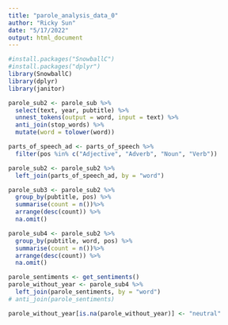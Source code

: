 ```yaml
---
title: "parole_analysis_data_0"
author: "Ricky Sun"
date: "5/17/2022"
output: html_document
---
```


```r
#install.packages("SnowballC")
#install.packages("dplyr")
library(SnowballC)
library(dplyr)
library(janitor)

parole_sub2 <- parole_sub %>%
  select(text, year, pubtitle) %>%
  unnest_tokens(output = word, input = text) %>%
  anti_join(stop_words) %>%
  mutate(word = tolower(word)) 

```

```r
parts_of_speech_ad <- parts_of_speech %>%
  filter(pos %in% c("Adjective", "Adverb", "Noun", "Verb"))

parole_sub2 <- parole_sub2 %>%
  left_join(parts_of_speech_ad, by = "word")
```


```r
parole_sub3 <- parole_sub2 %>%
  group_by(pubtitle, pos) %>%
  summarise(count = n())%>%
  arrange(desc(count)) %>%
  na.omit()
```


```r
parole_sub4 <- parole_sub2 %>%
  group_by(pubtitle, word, pos) %>%
  summarise(count = n())%>%
  arrange(desc(count)) %>%
  na.omit()
```

```r
parole_sentiments <- get_sentiments()
parole_without_year <- parole_sub4 %>%
  left_join(parole_sentiments, by = "word")
# anti_join(parole_sentiments) 

parole_without_year[is.na(parole_without_year)] <- "neutral"
```



